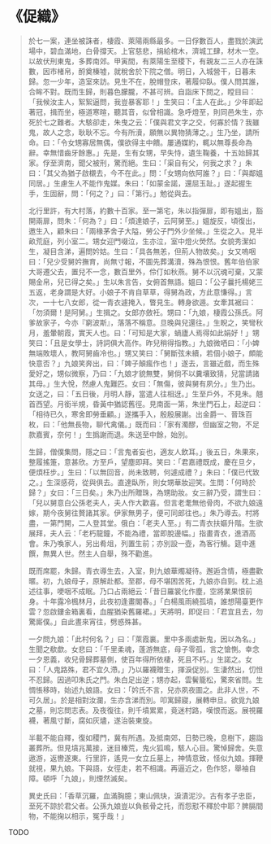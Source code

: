 # 《促織》

> 於七一案，連坐被誅者，棲霞、萊陽兩縣最多。一日俘數百人，盡戮於演武場中，碧血滿地，白骨撐天。上官慈悲，捐給棺木，濟城工肆，材木一空。以故伏刑東鬼，多葬南郊。甲寅間，有萊陽生至稷下，有親友二三人亦在誅數，因市楮帛，酹奠榛墟，就稅舍於下院之僧。明日，入城營干，日暮未歸。忽一少年，造室來訪。見生不在，脫帽登床，著履仰臥。僕人問其誰，合眸不對。既而生歸，則暮色朦朧，不甚可辨。自詣床下問之，瞠目曰：「我候汝主人，絮絮逼問，我豈暴客耶！」生笑曰：「主人在此。」少年即起著冠，揖而坐，極道寒暄，聽其音，似曾相識。急呼燈至，則同邑朱生，亦死於七之難者。大駭卻走，朱曳之云：「僕與君文字之交，何寡於情？我雖鬼，故人之念，耿耿不忘。今有所瀆，願無以異物猜薄之。」生乃坐，請所命。曰：「令女甥寡居無偶，僕欲得主中饋。屢通媒約，輒以無尊長命為辭。幸無惜齒牙餘惠。」先是，生有女甥，早失恃，遺生鞠養，十五始歸其家。俘至濟南，聞父被刑，驚而絕。生曰：「渠自有父，何我之求？」朱曰：「其父為猶子啟櫬去，今不在此。」問：「女甥向依阿誰？」曰：「與鄰媼同居。」生慮生人不能作鬼媒。朱曰：「如蒙金諾，還屈玉趾。」遂起握生手，生固辭，問：「何之？」曰：「第行。」勉從與去。
>
> 北行里許，有大村落，約數十百家。至一第宅，朱以指彈扉，即有媼出，豁開兩扉，問朱：「何為？」曰：「煩達娘子，云阿舅至。」媼旋反，頃復出，邀生入，顧朱曰：「兩椽茅舍子大隘，勞公子門外少坐候。」生從之入。見半畝荒庭，列小室二。甥女迎門啜泣，生亦泣，室中燈火熒然。女貌秀潔如生，凝目含涕，遍問妗姑。生曰：「具各無恙，但荊人物故矣。」女又嗚咽曰：「兒少受舅妗撫育，尚無寸報，不圖先葬溝瀆，殊為恨恨。舊年伯伯家大哥遷父去，置兒不一念，數百里外，伶仃如秋燕。舅不以沉魂可棄，又蒙賜金帛，兒已得之矣。」生以朱言告，女俯首無語。媼曰：「公子曩托楊姥三五返，老身謂是大好。小娘子不肯自草草，得舅為政，方此意慊得。」言次，一十七八女郎，從一青衣遽掩入，瞥見生。轉身欲遁。女牽其裾曰：「勿須爾！是阿舅。」生揖之。女郎亦斂衽。甥曰：「九娘，棲霞公孫氏。阿爹故家子，今亦『窮波斯』，落落不稱意。旦晚與兒還往。」生睨之，笑彎秋月，羞暈朝霞，實天人也。曰：「可知是大家，蝸廬人焉得如此娟好！」甥笑曰：「且是女學士，詩詞俱大高作。昨兒稍得指教。」九娘微哂曰：「小婢無端敗壞人，教阿舅齒冷也。」甥又笑曰：「舅斷弦未續，若個小娘子，頗能快意否？」九娘笑奔出，曰：「婢子顛瘋作也！」遂去，言雖近戲，而生殊愛好之，甥似微察，乃曰：「九娘才貌無雙，舅倘不以糞壤致猜，兒當請諸其母。」生大悅，然慮人鬼難匹。女曰：「無傷，彼與舅有夙分。」生乃出。女送之，曰：「五日後，月明人靜，當遣人往相迓。」生至戶外，不見朱。翹首西望。月銜半規，昏黃中猶認舊徑。見南面一第，朱坐門石上，起逆曰：「相待已久，寒舍即勞垂顧。」遂攜手入，殷殷展謝。出金爵一、晉珠百枚，曰：「他無長物，聊代禽儀。」既而曰：「家有濁醪，但幽室之物，不足款嘉賓，奈何！」生撝謝而退。朱送至中餘，始別。
>
> 生歸，僧僕集問，隱之曰：「言鬼者妄也，適友人飲耳。」後五日，朱果來，整履搖箑，意甚欣。方至戶，望塵即拜。笑曰：「君嘉禮既成，慶在旦夕，便煩枉步。」生曰：「以無回音，尚未致聘，何遽成禮？」朱曰：「僕已代致之。」生深感荷，從與俱去。直達臥所，則女甥華妝迎笑。生問：「何時於歸？」女曰：「三日矣。」朱乃出所贈珠，為甥助妝。女三辭乃受，謂生曰：「兒以舅意白公孫老夫人，夫人作大歡喜。但言老耄無他骨肉，不欲九娘遠嫁，期今夜舅往贅諸其家。伊家無男子，便可同郎往也。」朱乃導去。村將盡，一第門開，二人登其堂。俄白：「老夫人至。」有二青衣扶嫗升階。生欲展拜，夫人云：「老朽龍鐘，不能為禮，當即脫邊幅。」指畫青衣，進酒高會。朱乃喚家人，另出肴俎，列置生前；亦別設一壺，為客行觴。筵中進饌，無異人世。然主人自舉，殊不勸進。
>
> 既而席罷，朱歸。青衣導生去，入室，則九娘華燭凝待。邂逅含情，極盡歡暱。初，九娘母子，原解赴都。至郡，母不堪困苦死，九娘亦自剄。枕上追述往事，哽咽不成眠。乃口占兩絕云：「昔日羅裳化作塵，空將業果恨前身。十年露冷楓林月，此夜初逢畫閣春。」「白楊風雨繞孤墳，誰想陽臺更作雲？忽啟鏤金箱裏看，血腥猶染舊羅裙。」天將明，即促曰：「君宜且去，勿驚廝僕。」自此晝來宵往，劈惑殊甚。
>
> 一夕問九娘：「此村何名？」曰：「萊霞裏。里中多兩處新鬼，因以為名。」生聞之欷歔。女悲曰：「千里柔魂，蓬游無底，母子零孤，言之愴惻。幸念一夕恩義，收兒骨歸葬墓側，使百年得所依棲，死且不朽。」生諾之。女曰：「人鬼路殊，君不宜久滯。」乃以羅襪贈生，揮淚促別。生淒然出，忉怛不忍歸。因過叩朱氏之門。朱白足出逆；甥亦起，雲鬢籠松，驚來省問。生惆悵移時，始述九娘語。女曰：「妗氏不言，兒亦夙夜圖之。此非人世，不可久居」。於是相對汝瀾，生亦含涕而別。叩寓歸寢，展轉申旦。欲覓九娘之墓，則忘問志表。及夜復往，則千墳累累，竟迷村路，嘆恨而返。展視羅襪，著風寸斷，腐如灰燼，遂治裝東旋。
>
> 半載不能自釋，復如稷門，冀有所遇。及抵南郊，日勢已晚，息樹下，趨詣叢葬所。但見墳兆萬接，迷目榛荒，鬼火狐鳴，駭人心目。驚悼歸舍。失意遨游，返轡遂東。行里許，遙見一女立丘墓上，神情意致，怪似九娘。揮鞭就視，果九娘。下與語，女徑走，若不相識。再逼近之，色作怒，舉袖自障。頓呼「九娘」，則煙然滅矣。
>
> 異史氏曰：「香草沉羅，血滿胸臆；東山佩玦，淚漬泥沙。古有孝子忠臣，至死不諒於君父者。公孫九娘豈以負骸骨之托，而怨懟不釋於中耶？脾膈間物，不能掬以相示，冤乎哉！」

TODO
